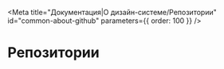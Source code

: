 
<Meta
  title="Документация|О дизайн-системе/Репозитории"
  id="common-about-github"
  parameters={{ order: 100 }}
/>

# Репозитории
